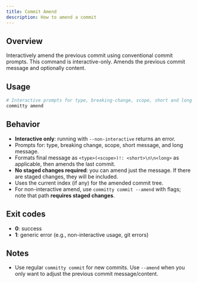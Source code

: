 ```yaml
---
title: Commit Amend
description: How to amend a commit
---
```


## Overview

Interactively amend the previous commit using conventional commit prompts. This command is interactive-only.
Amends the previous commit message and optionally content.

## Usage

```bash
# Interactive prompts for type, breaking-change, scope, short and long messages
committy amend
```

## Behavior

- __Interactive only__: running with `--non-interactive` returns an error.
- Prompts for: type, breaking change, scope, short message, and long message.
- Formats final message as `<type>(<scope>)!: <short>\n\n<long>` as applicable, then amends the last commit.
- __No staged changes required__: you can amend just the message. If there are staged changes, they will be included.
- Uses the current index (if any) for the amended commit tree.
- For non-interactive amend, use `committy commit --amend` with flags; note that path __requires staged changes__.

## Exit codes

- __0__: success
- __1__: generic error (e.g., non-interactive usage, git errors)

## Notes

- Use regular `committy commit` for new commits. Use `--amend` when you only want to adjust the previous commit message/content.